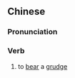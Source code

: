 {{also|记恨}}
==Chinese==
{{zh-forms|s=记恨}}

===Pronunciation===
{{zh-pron
|m=jìhèn
|c=gei3 han6
|mn=kì-hīn/kì-hūn
|cat=v
}}

===Verb===
{{zh-verb}}

# to [[bear]] a [[grudge]]
